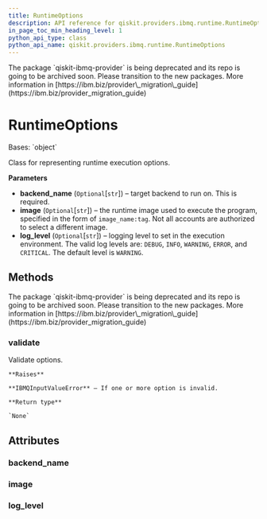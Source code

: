 ```yaml
---
title: RuntimeOptions
description: API reference for qiskit.providers.ibmq.runtime.RuntimeOptions
in_page_toc_min_heading_level: 1
python_api_type: class
python_api_name: qiskit.providers.ibmq.runtime.RuntimeOptions
---
```


<Admonition title="Warning" type="caution">
  The package `qiskit-ibmq-provider` is being deprecated and its repo is going to be archived soon. Please transition to the new packages. More information in [https://ibm.biz/provider\_migration\_guide](https://ibm.biz/provider_migration_guide)
</Admonition>

# RuntimeOptions

<Class id="qiskit.providers.ibmq.runtime.RuntimeOptions" isDedicatedPage={true} github="https://github.com/qiskit/qiskit-ibmq-provider/tree/stable/0.20/qiskit/providers/ibmq/runtime/runtime_options.py" signature="RuntimeOptions(backend_name=None, image=None, log_level=None)">
  Bases: `object`

  Class for representing runtime execution options.

  **Parameters**

  *   **backend\_name** (`Optional`\[`str`]) – target backend to run on. This is required.
  *   **image** (`Optional`\[`str`]) – the runtime image used to execute the program, specified in the form of `image_name:tag`. Not all accounts are authorized to select a different image.
  *   **log\_level** (`Optional`\[`str`]) – logging level to set in the execution environment. The valid log levels are: `DEBUG`, `INFO`, `WARNING`, `ERROR`, and `CRITICAL`. The default level is `WARNING`.

  ## Methods

  <Admonition title="Warning" type="caution">
    The package `qiskit-ibmq-provider` is being deprecated and its repo is going to be archived soon. Please transition to the new packages. More information in [https://ibm.biz/provider\_migration\_guide](https://ibm.biz/provider_migration_guide)
  </Admonition>

  ### validate

  <Function id="qiskit.providers.ibmq.runtime.RuntimeOptions.validate" name="validate" signature="RuntimeOptions.validate()">
    Validate options.

    **Raises**

    **IBMQInputValueError** – If one or more option is invalid.

    **Return type**

    `None`
  </Function>

  ## Attributes

  ### backend\_name

  <Attribute id="qiskit.providers.ibmq.runtime.RuntimeOptions.backend_name" name="backend_name" attributeTypeHint="str" attributeValue="= None" />

  ### image

  <Attribute id="qiskit.providers.ibmq.runtime.RuntimeOptions.image" name="image" attributeTypeHint="Optional[str]" attributeValue="= None" />

  ### log\_level

  <Attribute id="qiskit.providers.ibmq.runtime.RuntimeOptions.log_level" name="log_level" attributeTypeHint="Optional[str]" attributeValue="= None" />
</Class>

